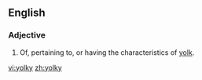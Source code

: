 ==English==

===Adjective===
{{en-adj|yolkier|yolkiest}}

# Of, pertaining to, or having the characteristics of [[yolk]].

[[vi:yolky]]
[[zh:yolky]]